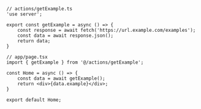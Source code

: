 ```tsx
// actions/getExample.ts
'use server';

export const getExample = async () => {
	const response = await fetch('https://url.example.com/examples');
	const data = await response.json();
	return data;
}

// app/page.tsx
import { getExample } from '@/actions/getExample';

const Home = async () => {
	const data = await getExample();
	return <div>{data.example}</div>;
}

export default Home;
```
